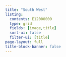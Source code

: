 ```yaml
---
title: "South West"
listing:
  contents: E12000009
  type: grid
  fields: [image,title]
  sort-ui: false
  filter-ui: [title]
page-layout: full
title-block-banner: false
---
```

